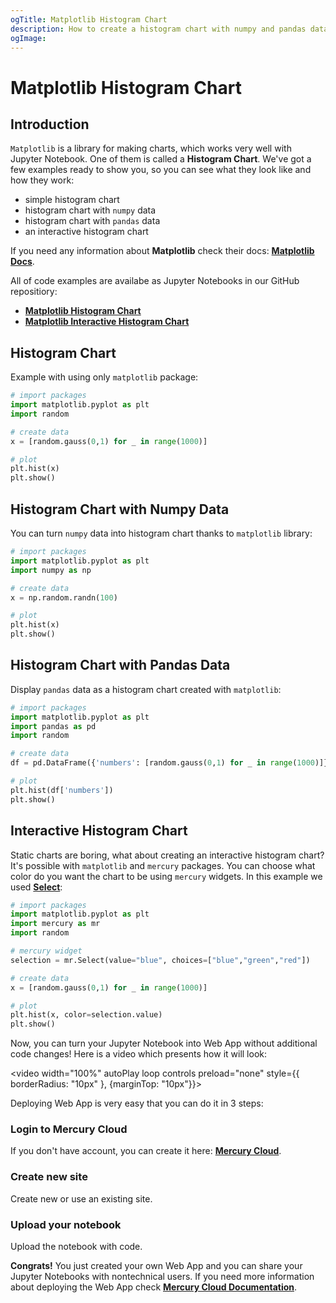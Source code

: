 ```yaml
---
ogTitle: Matplotlib Histogram Chart
description: How to create a histogram chart with numpy and pandas data using matplotlib (Python package) in Jupyter Notebook. 
ogImage:
---
```




# Matplotlib Histogram Chart

## Introduction

`Matplotlib` is a library for making charts, which works very well with Jupyter Notebook. One of them is called a **Histogram Chart**. We've got a few examples ready to show you, so you can see what they look like and how they work: 

- simple histogram chart 
- histogram chart with `numpy` data
- histogram chart with `pandas` data
- an interactive histogram chart 

If you need any information about **Matplotlib** check their docs: [**Matplotlib Docs**](https://matplotlib.org/stable/index.html).

All of code examples are availabe as Jupyter Notebooks in our GitHub repositiory:

- [**Matplotlib Histogram Chart**](https://github.com/mljar/mercury-integrations/blob/main/visualizations/matplotlib/matplotlib-histogram-chart.ipynb)
- [**Matplotlib Interactive Histogram Chart**](https://github.com/mljar/mercury-integrations/blob/main/visualizations/matplotlib/matplotlib-interactive-histogram-chart.ipynb)

## Histogram Chart

Example with using only `matplotlib` package: 

```python
# import packages
import matplotlib.pyplot as plt
import random

# create data 
x = [random.gauss(0,1) for _ in range(1000)]

# plot 
plt.hist(x)
plt.show()
```

<Screenshot src={simplechartPng} alt="Simple matplotlib histogram chart." />

## Histogram Chart with Numpy Data

You can turn `numpy` data into histogram chart thanks to `matplotlib` library:

```python
# import packages 
import matplotlib.pyplot as plt
import numpy as np

# create data 
x = np.random.randn(100)

# plot 
plt.hist(x)
plt.show()
```

<Screenshot src={numpychartPng} alt="Matplotlib histogram chart with numpy data." />

## Histogram Chart with Pandas Data

Display `pandas` data as a histogram chart created with `matplotlib`:

```python
# import packages 
import matplotlib.pyplot as plt
import pandas as pd
import random

# create data
df = pd.DataFrame({'numbers': [random.gauss(0,1) for _ in range(1000)]})

# plot 
plt.hist(df['numbers'])
plt.show()
```

<Screenshot src={pandaschartPng} alt="Matplotlib histogram chart with pandas data." />

## Interactive Histogram Chart

Static charts are boring, what about creating an interactive histogram chart? It's possible with `matplotlib` and `mercury` packages. You can choose what color do you want the chart to be using `mercury` widgets. In this example we used [**Select**](https://runmercury.com/docs/input-widgets/select/):

```python
# import packages
import matplotlib.pyplot as plt
import mercury as mr
import random
```

```python
# mercury widget 
selection = mr.Select(value="blue", choices=["blue","green","red"])
```

```python
# create data 
x = [random.gauss(0,1) for _ in range(1000)]

# plot 
plt.hist(x, color=selection.value)
plt.show()
```

Now, you can turn your Jupyter Notebook into Web App without additional code changes! Here is a video which presents how it will look:

<video width="100%" autoPlay loop controls preload="none" style={{ borderRadius: "10px" }, {marginTop: "10px"}}>
  <source
    src="/images/integrations/matplotlib/histogram-chart/matplotlib-mercury.mp4"
    type="video/mp4"
  />
</video>

Deploying Web App is very easy that you can do it in 3 steps:

<div className="steps-container">

### Login to Mercury Cloud

If you don't have account, you can create it here: [**Mercury Cloud**](https://cloud.runmercury.com/register).

### Create new site

Create new or use an existing site. 

### Upload your notebook

Upload the notebook with code.

</div>

**Congrats!** You just created your own Web App and you can share your Jupyter Notebooks with nontechnical users. If you need more information about deploying the Web App check [**Mercury Cloud Documentation**](https://runmercury.com/docs/cloud/).